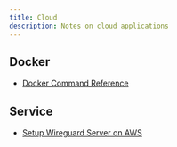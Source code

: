 ```yaml
---
title: Cloud
description: Notes on cloud applications
---
```


## Docker

* [Docker Command Reference](/tech-notes/system/cloud/docker-cmdref)

## Service

* [Setup Wireguard Server on AWS](/tech-notes/system/cloud/wireguard-on-aws)
